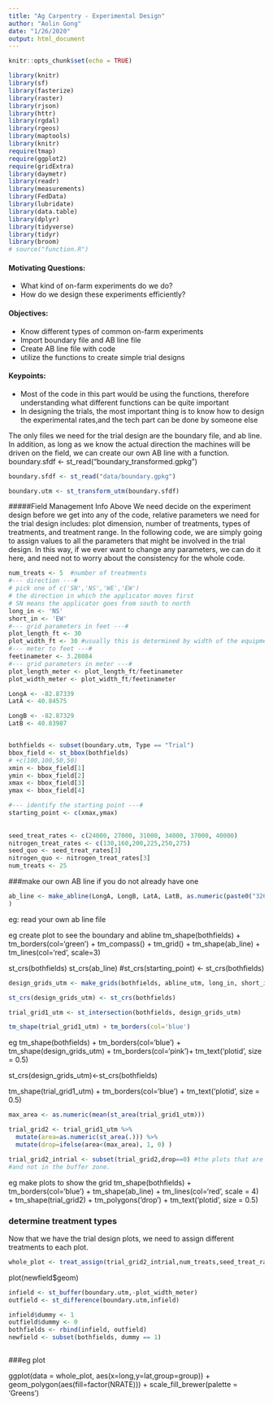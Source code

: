 ```yaml
---
title: "Ag Carpentry - Experimental Design"
author: "Aolin Gong"
date: "1/26/2020"
output: html_document
---
```


```r
knitr::opts_chunk$set(echo = TRUE)
```

```r
library(knitr)
library(sf)
library(fasterize)
library(raster)
library(rjson)
library(httr)
library(rgdal)
library(rgeos)
library(maptools)
library(knitr)
require(tmap)
require(ggplot2)
require(gridExtra)
library(daymetr)
library(readr)
library(measurements)
library(FedData)
library(lubridate)
library(data.table)
library(dplyr)
library(tidyverse)
library(tidyr)
library(broom)
# source("function.R")
```
#### Motivating Questions:
- What kind of on-farm experiments do we do?
- How do we design these experiments efficiently?

#### Objectives:
- Know different types of common on-farm experiments
- Import boundary file and AB line file
- Create AB line file with code
- utilize the functions to create simple trial designs

#### Keypoints:
- Most of the code in this part would be using the functions, therefore understanding what different functions can be quite important
- In designing the trials, the most important thing is to know how to design the experimental rates,and the tech part can be done by someone else

The only files we need for the trial design are the boundary file, and ab line. In addition, as long as we know the actual direction the machines
will be driven on the field, we can create our own AB line with a function.
boundary.sfdf <- st_read("boundary_transformed.gpkg")
```r
boundary.sfdf <- st_read("data/boundary.gpkg")

boundary.utm <- st_transform_utm(boundary.sfdf)

```

#####Field Management Info Above
We need decide on the experiment design before we get into any of the code, relative parameters we need for the trial design includes: plot dimension, number of treatments, types of treatments, and treatment range. In the following code, we are simply going to assign values to all
the parameters that might be involved in the trial design. In this way, if we ever want to change any parameters, we can do it here, and need not
to worry about the consistency for the whole code.
```r
num_treats <- 5  #number of treatments
#--- direction ---#
# pick one of c('SN','NS','WE','EW')
# the direction in which the applicator moves first
# SN means the applicator goes from south to north 
long_in <- 'NS' 
short_in <- 'EW'  
#--- grid parameters in feet ---#
plot_length_ft <- 30
plot_width_ft <- 30 #usually this is determined by width of the equipments
#--- meter to feet ---#
feetinameter <- 3.28084
#--- grid parameters in meter ---#
plot_length_meter <- plot_length_ft/feetinameter
plot_width_meter <- plot_width_ft/feetinameter

LongA <- -82.87339
LatA <- 40.84575

LongB <- -82.87329
LatB <- 40.83987


bothfields <- subset(boundary.utm, Type == "Trial")
bbox_field <- st_bbox(bothfields)
# +c(100,100,50,50)
xmin <- bbox_field[1]
ymin <- bbox_field[2]
xmax <- bbox_field[3]
ymax <- bbox_field[4]

#--- identify the starting point ---#
starting_point <- c(xmax,ymax) 
 
  
seed_treat_rates <- c(24000, 27000, 31000, 34000, 37000, 40000)
nitrogen_treat_rates <- c(130,160,200,225,250,275) 
seed_quo <- seed_treat_rates[3]
nitrogen_quo <- nitrogen_treat_rates[3]
num_treats <- 25
```


###make our own AB line if you do not already have one
```r
ab_line <- make_abline(LongA, LongB, LatA, LatB, as.numeric(paste0("326", "17"))
)
```

eg: read your own ab line file

eg create plot to see the boundary and abline
tm_shape(bothfields) + tm_borders(col='green') + tm_compass() + tm_grid() +
  tm_shape(ab_line) + tm_lines(col='red', scale=3)


st_crs(bothfields)
st_crs(ab_line)
#st_crs(starting_point) <- st_crs(bothfields)

```r
design_grids_utm <- make_grids(bothfields, abline_utm, long_in, short_in, length_ft = 30, width_ft = 30)

st_crs(design_grids_utm) <- st_crs(bothfields)

trial_grid1_utm <- st_intersection(bothfields, design_grids_utm)

tm_shape(trial_grid1_utm) + tm_borders(col='blue')

```

eg 
tm_shape(bothfields) + tm_borders(col='blue') + 
  tm_shape(design_grids_utm) + tm_borders(col='pink')+ tm_text('plotid', size = 0.5)

st_crs(design_grids_utm)<-st_crs(bothfields)

tm_shape(trial_grid1_utm) + tm_borders(col='blue') + tm_text('plotid', size = 0.5)

```r
max_area <- as.numeric(mean(st_area(trial_grid1_utm)))

trial_grid2 <- trial_grid1_utm %>%
  mutate(area=as.numeric(st_area(.))) %>%
  mutate(drop=ifelse(area<(max_area), 1, 0) )

trial_grid2_intrial <- subset(trial_grid2,drop==0) #the plots that are in the trial--not too small,
#and not in the buffer zone.
```


eg make plots to show the grid
tm_shape(bothfields) + tm_borders(col='blue') + 
  tm_shape(ab_line) + tm_lines(col='red', scale = 4) +
  tm_shape(trial_grid2) + tm_polygons('drop') + tm_text('plotid', size = 0.5)


### determine treatment types
Now that we have the trial design plots, we need to assign different treatments to each plot.
```r
whole_plot <- treat_assign(trial_grid2_intrial,num_treats,seed_treat_rates,nitrogen_treat_rates,seed_quo,nitrogen_quo)
```
plot(newfield$geom)

```r
infield <- st_buffer(boundary.utm,-plot_width_meter)
outfield <- st_difference(boundary.utm,infield)

infield$dummy <- 1
outfield$dummy <- 0
bothfields <- rbind(infield, outfield)
newfield <- subset(bothfields, dummy == 1)



```


###eg plot
  
ggplot(data = whole_plot, aes(x=long,y=lat,group=group)) +
  geom_polygon(aes(fill=factor(NRATE))) +
  scale_fill_brewer(palette = 'Greens') 

